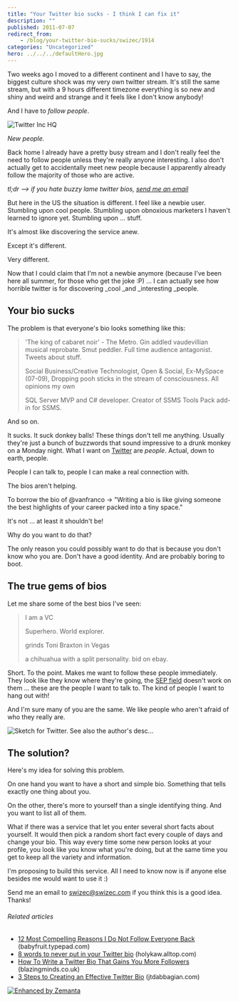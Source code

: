 ```yaml
---
title: "Your Twitter bio sucks - I think I can fix it"
description: ""
published: 2011-07-07
redirect_from:
    - /blog/your-twitter-bio-sucks/swizec/1914
categories: "Uncategorized"
hero: ../../../defaultHero.jpg
---
```


Two weeks ago I moved to a different continent and I have to say, the biggest culture shock was my very own twitter stream. It's still the same stream, but with a 9 hours different timezone everything is so new and shiny and weird and strange and it feels like I don't know anybody!

And I have to _follow people_.

![Twitter Inc HQ](https://swizec.com/wp-content/uploads/2011/07/300px-Twitter_Inc_HQ.jpg "Twitter Inc HQ")

_New people._

Back home I already have a pretty busy stream and I don't really feel the need to follow people unless they're really anyone interesting. I also don't actually get to accidentally meet new people because I apparently already follow the majority of those who are active.

_tl;dr --> if you hate buzzy lame twitter bios, [send me an email](<mailto:swizec@swizec.com?subject=long bios suck!>)_

But here in the US the situation is different. I feel like a newbie user. Stumbling upon cool people. Stumbling upon obnoxious marketers I haven't learned to ignore yet. Stumbling upon ... stuff.

It's almost like discovering the service anew.

Except it's different.

Very different.

Now that I could claim that I'm not a newbie anymore (because I've been here all summer, for those who get the joke :P) ... I can actually see how horrible twitter is for discovering \_cool \_and \_interesting \_people.

## Your bio sucks

The problem is that everyone's bio looks something like this:

> 'The king of cabaret noir' - The Metro. Gin addled vaudevillian musical reprobate. Smut peddler. Full time audience antagonist. Tweets about stuff.
>
> Social Business/Creative Technologist, Open & Social, Ex-MySpace (07-09), Dropping pooh sticks in the stream of consciousness. All opinions my own
>
> SQL Server MVP and C# developer. Creator of SSMS Tools Pack add-in for SSMS.

And so on.

It sucks. It suck donkey balls! These things don't tell me anything. Usually they're just a bunch of buzzwords that sound impressive to a drunk monkey on a Monday night. What I want on [Twitter](http://twitter.com "Twitter") are _people_. Actual, down to earth, people.

People I can talk to, people I can make a real connection with.

The bios aren't helping.

To borrow the bio of @vanfranco -> "Writing a bio is like giving someone the best highlights of your career packed into a tiny space."

It's not ... at least it shouldn't be!

Why do you want to do that?

The only reason you could possibly want to do that is because you don't know who you are. Don't have a good identity. And are probably boring to boot.

## The true gems of bios

Let me share some of the best bios I've seen:

> I am a VC
>
> Superhero. World explorer.
>
> grinds Toni Braxton in Vegas
>
> a chihuahua with a split personality. bid on ebay.

Short. To the point. Makes me want to follow these people immediately. They look like they know where they're going, the [SEP field](http://en.wikipedia.org/wiki/Somebody_Else%27s_Problem "Somebody Else's Problem") doesn't work on them ... these are the people I want to talk to. The kind of people I want to hang out with!

And I'm sure many of you are the same. We like people who aren't afraid of who they really are.

![Sketch for Twitter. See also the author's desc...](https://swizec.com/wp-content/uploads/2011/07/300px-Twttr_sketch-Dorsey-2006.jpg "Sketch for Twitter. See also the author's desc...")

## The solution?

Here's my idea for solving this problem.

On one hand you want to have a short and simple bio. Something that tells exactly one thing about you.

On the other, there's more to yourself than a single identifying thing. And you want to list all of them.

What if there was a service that let you enter several short facts about yourself. It would then pick a random short fact every couple of days and change your bio. This way every time some new person looks at your profile, you look like you know what you're doing, but at the same time you get to keep all the variety and information.

I'm proposing to build this service. All I need to know now is if anyone else besides me would want to use it :)

Send me an email to [swizec@swizec.com](<mailto:swizec@swizec.com?subject=long bios suck!>) if you think this is a good idea. Thanks!

###### Related articles

-   [12 Most Compelling Reasons I Do Not Follow Everyone Back](http://babyfruit.typepad.com/mediagirl/2011/07/12-most-compelling-reasons-i-do-not-follow-everyone-back.html) (babyfruit.typepad.com)
-   [8 words to never put in your Twitter bio](http://holykaw.alltop.com/8-words-to-never-put-in-your-twitter-bio) (holykaw.alltop.com)
-   [How To Write a Twitter Bio That Gains You More Followers](http://blazingminds.co.uk/write-twitter-bio-gains-followers/) (blazingminds.co.uk)
-   [3 Steps to Creating an Effective Twitter Bio](http://jtdabbagian.com/2011/05/3-steps-to-creating-an-effective-twitter-bio/) (jtdabbagian.com)

[![Enhanced by Zemanta](https://img.zemanta.com/zemified_e.png?x-id=54bca522-1101-4c1a-8d21-245d006ac73c)](http://www.zemanta.com/ "Enhanced by Zemanta")
